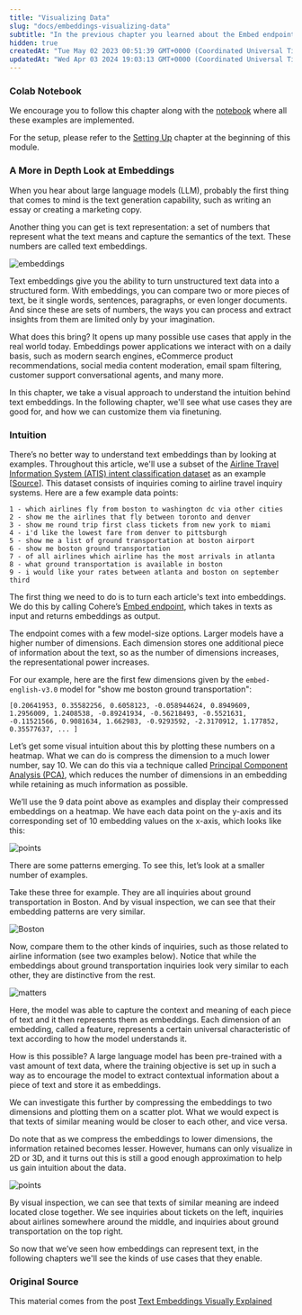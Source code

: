 ```yaml
---
title: "Visualizing Data"
slug: "docs/embeddings-visualizing-data"
subtitle: "In the previous chapter you learned about the Embed endpoint. Over the next few chapters, you'll see a more in-depth analysis of these embeddings, as well as some code to put them in practice for different tasks such as semantic search, clustering, and classification."
hidden: true
createdAt: "Tue May 02 2023 00:51:39 GMT+0000 (Coordinated Universal Time)"
updatedAt: "Wed Apr 03 2024 19:03:13 GMT+0000 (Coordinated Universal Time)"
---
```

### Colab Notebook

We encourage you to follow this chapter along with the [notebook](https://github.com/cohere-ai/cohere-developer-experience/blob/main/notebooks/llmu/Visualizing_Text_Embeddings.ipynb) where all these examples are implemented.

For the setup, please refer to the <a target="_blank" href="/docs/setting-up">Setting Up</a> chapter at the beginning of this module.

### A More in Depth Look at Embeddings

When you hear about large language models (LLM), probably the first thing that comes to mind is the text generation capability, such as writing an essay or creating a marketing copy.

Another thing you can get is text representation: a set of numbers that represent what the text means and capture the semantics of the text. These numbers are called text embeddings.

<img src='../../../assets/images/2b13b38-image.png' alt='embeddings' />


Text embeddings give you the ability to turn unstructured text data into a structured form. With embeddings, you can compare two or more pieces of text, be it single words, sentences, paragraphs, or even longer documents. And since these are sets of numbers, the ways you can process and extract insights from them are limited only by your imagination.

What does this bring? It opens up many possible use cases that apply in the real world today. Embeddings power applications we interact with on a daily basis, such as modern search engines, eCommerce product recommendations, social media content moderation, email spam filtering, customer support conversational agents, and many more.

In this chapter, we take a visual approach to understand the intuition behind text embeddings. In the following chapter, we'll see what use cases they are good for, and how we can customize them via finetuning.

### Intuition

There’s no better way to understand text embeddings than by looking at examples. Throughout this article, we'll use a subset of the [Airline Travel Information System (ATIS) intent classification dataset](https://www.kaggle.com/datasets/hassanamin/atis-airlinetravelinformationsystem?select=atis_intents_train.csv) as an example \[[Source](https://aclanthology.org/H90-1021/)]. This dataset consists of inquiries coming to airline travel inquiry systems. Here are a few example data points:

```
1 - which airlines fly from boston to washington dc via other cities
2 - show me the airlines that fly between toronto and denver
3 - show me round trip first class tickets from new york to miami
4 - i'd like the lowest fare from denver to pittsburgh
5 - show me a list of ground transportation at boston airport
6 - show me boston ground transportation
7 - of all airlines which airline has the most arrivals in atlanta
8 - what ground transportation is available in boston
9 - i would like your rates between atlanta and boston on september third
```

The first thing we need to do is to turn each article's text into embeddings. We do this by calling Cohere’s <a target="_blank" href="https://docs.cohere.ai/embed-reference?ref=txt.cohere.com&amp;__hstc=14363112.fb39cf5aec47995e64cd26603e2e04d9.1682489949734.1683512904818.1683517385804.31&amp;__hssc=14363112.72.1683517385804&amp;__hsfp=3640182760">Embed endpoint</a>, which takes in texts as input and returns embeddings as output.

The endpoint comes with a few model-size options. Larger models have a higher number of dimensions. Each dimension stores one additional piece of information about the text, so as the number of dimensions increases, the representational power increases.

For our example, here are the first few dimensions given by the `embed-english-v3.0` model for "show me boston ground transportation":

```
[0.20641953, 0.35582256, 0.6058123, -0.058944624, 0.8949609, 1.2956009, 1.2408538, -0.89241934, -0.56218493, -0.5521631, -0.11521566, 0.9081634, 1.662983, -0.9293592, -2.3170912, 1.177852, 0.35577637, ... ]
```

Let’s get some visual intuition about this by plotting these numbers on a heatmap. What we can do is compress the dimension to a much lower number, say 10. We can do this via a technique called <a target="_blank" href="https://en.wikipedia.org/wiki/Principal_component_analysis?ref=txt.cohere.com">Principal Component Analysis (PCA)</a>, which reduces the number of dimensions in an embedding while retaining as much information as possible.

We’ll use the 9 data point above as examples and display their compressed embeddings on a heatmap. We have each data point on the y-axis and its corresponding set of 10 embedding values on the x-axis, which looks like this:

<img src='../../../assets/images/2604a6e-image.png' alt='points' />


There are some patterns emerging. To see this, let’s look at a smaller number of examples.

Take these three for example. They are all inquiries about ground transportation in Boston. And by visual inspection, we can see that their embedding patterns are very similar.

<img src='../../../assets/images/a3157ed-image.png' alt='Boston' />


Now, compare them to the other kinds of inquiries, such as those related to airline information (see two examples below). Notice that while the embeddings about ground transportation inquiries look very similar to each other, they are distinctive from the rest.

<img src='../../../assets/images/31f890b-image.png' alt='matters' />


Here, the model was able to capture the context and meaning of each piece of text and it then represents them as embeddings. Each dimension of an embedding, called a feature, represents a certain universal characteristic of text according to how the model understands it.

How is this possible? A large language model has been pre-trained with a vast amount of text data, where the training objective is set up in such a way as to encourage the model to extract contextual information about a piece of text and store it as embeddings.

We can investigate this further by compressing the embeddings to two dimensions and plotting them on a scatter plot. What we would expect is that texts of similar meaning would be closer to each other, and vice versa.

Do note that as we compress the embeddings to lower dimensions, the information retained becomes lesser. However, humans can only visualize in 2D or 3D, and it turns out this is still a good enough approximation to help us gain intuition about the data.

<img src='../../../assets/images/42ef38e-image.png' alt='points' />


By visual inspection, we can see that texts of similar meaning are indeed located close together. We see inquiries about tickets on the left, inquiries about airlines somewhere around the middle, and inquiries about ground transportation on the top right.

So now that we’ve seen how embeddings can represent text, in the following chapters we'll see the kinds of use cases that they enable.

### Original Source

This material comes from the post <a target="_blank" href="https://cohere.com/llmu/text-embeddings/">Text Embeddings Visually Explained</a>
